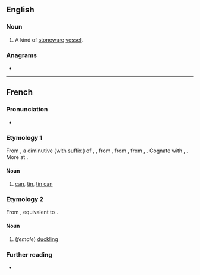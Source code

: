 ==English==

===Noun===
{{en-noun}}

# A kind of [[stoneware]] [[vessel]].

===Anagrams===
* {{anagrams|en|a=aceentt|catenet}}

----

==French==

===Pronunciation===
* {{fr-IPA}}

===Etymology 1===
From {{inh|fr|frm|kanete||vase, pitcher for serving beer}}, a diminutive (with suffix {{m|fr|-ette}}) of {{der|fr|ML.|cana}}, {{m|la|canna||can, jug, vessel}}, from {{der|fr|frk|*kannu|*kanna|jug, pitcher, can}}, from {{der|fr|gem-pro|*kannǭ||tankard, mug, can}}, from {{der|fr|ine-pro|*gandʰ-}}, {{m|ine-pro|*gan-||a vessel, tub}}. Cognate with {{cog|goh|channa||can}}, {{cog|ang|canne||can}}. More at {{m|en|can}}.

====Noun====
{{fr-noun|f}}

# [[can]], [[tin]], [[tin can]]

===Etymology 2===
From {{inh|fr|frm|canette}}, equivalent to {{af|fr|cane|-ette}}.

====Noun====
{{fr-noun|f}}

# (''female'') [[duckling]]
#: {{syn|fr|canardeau<q:[[cane]] + [[-ard]] + [[-eau]]>|;|canet<q:[[cane]] + [[-et]]; [[Old French]]>|;|caneton<q:[[cane]] + [[-et]] + [[-on]]>|;|canetonne<q:[[cane]] + [[-et]] + [[-onne]]>|;|canichon<q:[[cane]] + [[-iche]] + [[-on]]>}}

===Further reading===
* {{R:TLFi}}